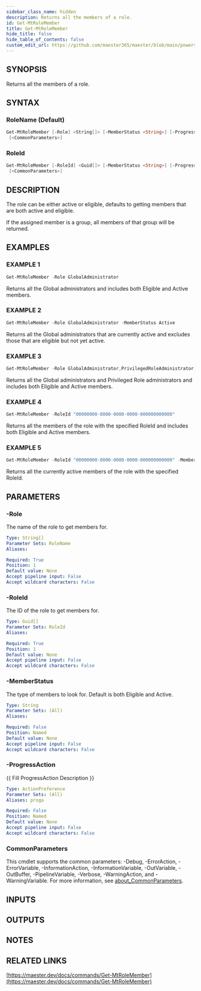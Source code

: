```yaml
---
sidebar_class_name: hidden
description: Returns all the members of a role.
id: Get-MtRoleMember
title: Get-MtRoleMember
hide_title: false
hide_table_of_contents: false
custom_edit_url: https://github.com/maester365/maester/blob/main/powershell/public/Get-MtRoleMember.ps1
---
```


## SYNOPSIS

Returns all the members of a role.

## SYNTAX

### RoleName (Default)

```powershell
Get-MtRoleMember [-Role] <String[]> [-MemberStatus <String>] [-ProgressAction <ActionPreference>]
 [<CommonParameters>]
```

### RoleId

```powershell
Get-MtRoleMember [-RoleId] <Guid[]> [-MemberStatus <String>] [-ProgressAction <ActionPreference>]
 [<CommonParameters>]
```

## DESCRIPTION

The role can be either active or eligible, defaults to getting members that are both active and eligible.

If the assigned member is a group, all members of that group will be returned.

## EXAMPLES

### EXAMPLE 1

```powershell
Get-MtRoleMember -Role GlobalAdministrator
```

Returns all the Global administrators and includes both Eligible and Active members.

### EXAMPLE 2

```powershell
Get-MtRoleMember -Role GlobalAdministrator -MemberStatus Active
```

Returns all the Global administrators that are currently active and excludes those that are eligible but not yet active.

### EXAMPLE 3

```powershell
Get-MtRoleMember -Role GlobalAdministrator,PrivilegedRoleAdministrator
```

Returns all the Global administrators and Privileged Role administrators and includes both Eligible and Active members.

### EXAMPLE 4

```powershell
Get-MtRoleMember -RoleId "00000000-0000-0000-0000-000000000000"
```

Returns all the members of the role with the specified RoleId and includes both Eligible and Active members.

### EXAMPLE 5

```powershell
Get-MtRoleMember -RoleId "00000000-0000-0000-0000-000000000000" -MemberStatus Active
```

Returns all the currently active members of the role with the specified RoleId.

## PARAMETERS

### -Role

The name of the role to get members for.

```yaml
Type: String[]
Parameter Sets: RoleName
Aliases:

Required: True
Position: 1
Default value: None
Accept pipeline input: False
Accept wildcard characters: False
```

### -RoleId

The ID of the role to get members for.

```yaml
Type: Guid[]
Parameter Sets: RoleId
Aliases:

Required: True
Position: 1
Default value: None
Accept pipeline input: False
Accept wildcard characters: False
```

### -MemberStatus

The type of members to look for.
Default is both Eligible and Active.

```yaml
Type: String
Parameter Sets: (All)
Aliases:

Required: False
Position: Named
Default value: None
Accept pipeline input: False
Accept wildcard characters: False
```

### -ProgressAction

\{\{ Fill ProgressAction Description \}\}

```yaml
Type: ActionPreference
Parameter Sets: (All)
Aliases: proga

Required: False
Position: Named
Default value: None
Accept pipeline input: False
Accept wildcard characters: False
```

### CommonParameters

This cmdlet supports the common parameters: -Debug, -ErrorAction, -ErrorVariable, -InformationAction, -InformationVariable, -OutVariable, -OutBuffer, -PipelineVariable, -Verbose, -WarningAction, and -WarningVariable. For more information, see [about_CommonParameters](http://go.microsoft.com/fwlink/?LinkID=113216).

## INPUTS

## OUTPUTS

## NOTES

## RELATED LINKS

[https://maester.dev/docs/commands/Get-MtRoleMember](https://maester.dev/docs/commands/Get-MtRoleMember)
